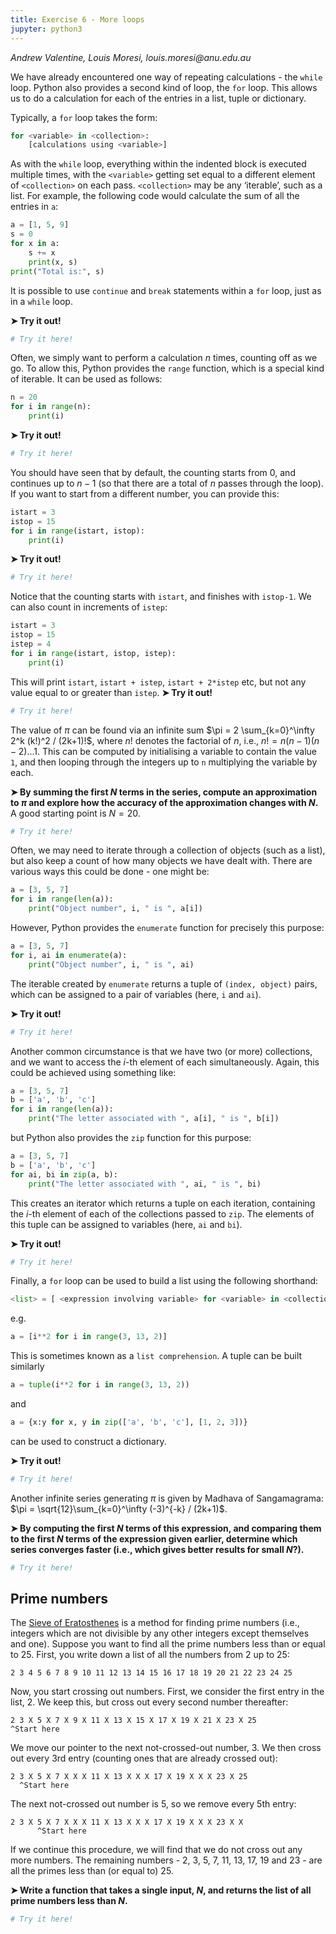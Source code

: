 ```yaml
---
title: Exercise 6 - More loops
jupyter: python3
---
```


*Andrew Valentine, Louis Moresi, louis.moresi@anu.edu.au*

We have already encountered one way of repeating calculations - the `while` loop. Python also provides a second kind of loop, the `for` loop. This allows us to do a calculation for each of the entries in a list, tuple or dictionary.

Typically, a `for` loop takes the form:
```python
for <variable> in <collection>:
    [calculations using <variable>]
```
As with the `while` loop, everything within the indented block is executed multiple times, with the `<variable>` getting set equal to a different element of `<collection>` on each pass. `<collection>` may be any 'iterable', such as a list. For example, the following code would calculate the sum of all the entries in `a`:
```python
a = [1, 5, 9]
s = 0
for x in a:
    s += x
    print(x, s)
print("Total is:", s)
```
It is possible to use `continue` and `break` statements within a `for` loop, just as in a `while` loop.

**&#10148; Try it out!**


```python
# Try it here!
```

Often, we simply want to perform a calculation $n$ times, counting off as we go. To allow this, Python provides the `range` function, which is a special kind of iterable. It can be used as follows:
```python
n = 20
for i in range(n):
    print(i)
```
**&#10148; Try it out!**

```python
# Try it here!
```

You should have seen that by default, the counting starts from 0, and continues up to $n-1$ (so that there are a total of $n$ passes through the loop). If you want to start from a different number, you can provide this:
```python
istart = 3
istop = 15
for i in range(istart, istop):
    print(i)
```
**&#10148; Try it out!**

```python
# Try it here!
```

Notice that the counting starts with `istart`, and finishes with `istop-1`. We can also count in increments of `istep`:
```python
istart = 3
istop = 15
istep = 4
for i in range(istart, istop, istep):
    print(i)
```
This will print `istart`, `istart + istep`, `istart + 2*istep` etc, but not any value equal to or greater than `istep`.
**&#10148; Try it out!**

```python
# Try it here!
```

The value of $\pi$ can be found via an infinite sum
$\pi = 2 \sum_{k=0}^\infty 2^k (k!)^2 / (2k+1)!$, 
where $n!$ denotes the factorial of $n$, i.e., $n! = n(n-1)(n-2)\ldots 1$. This can be computed by initialising a variable to contain the value `1`, and then looping through the integers up to `n` multiplying the variable by each.

**&#10148; By summing the first $N$ terms in the series, compute an approximation to $\pi$ and explore how the accuracy of the approximation changes with $N$.** A good starting point is $N = 20$.

```python
# Try it here!
```

Often, we may need to iterate through a collection of objects (such as a list), but also keep a count of how many objects we have dealt with. There are various ways this could be done - one might be:
```python
a = [3, 5, 7]
for i in range(len(a)):
    print("Object number", i, " is ", a[i])
```
However, Python provides the `enumerate` function for precisely this purpose:
```python
a = [3, 5, 7]
for i, ai in enumerate(a):
    print("Object number", i, " is ", ai)
```
The iterable created by `enumerate` returns a tuple of `(index, object)` pairs, which can be assigned to a pair of variables (here, `i` and `ai`).

**&#10148; Try it out!**

```python
# Try it here!
```

Another common circumstance is that we have two (or more) collections, and we want to access the $i$-th element of each simultaneously. Again, this could be achieved using something like:
```python
a = [3, 5, 7]
b = ['a', 'b', 'c']
for i in range(len(a)):
    print("The letter associated with ", a[i], " is ", b[i])
```
but Python also provides the `zip` function for this purpose: 
```python
a = [3, 5, 7]
b = ['a', 'b', 'c']
for ai, bi in zip(a, b):
    print("The letter associated with ", ai, " is ", bi)
```
This creates an iterator which returns a tuple on each iteration, containing the $i$-th element of each of the collections passed to `zip`. The elements of this tuple can be assigned to variables (here, `ai` and `bi`).

**&#10148; Try it out!**

```python
# Try it here!
```

Finally, a `for` loop can be used to build a list using the following shorthand:
```python
<list> = [ <expression involving variable> for <variable> in <collection> ]
```
e.g.
```python
a = [i**2 for i in range(3, 13, 2)]
```
This is sometimes known as a `list comprehension`. A tuple can be built similarly
```python
a = tuple(i**2 for i in range(3, 13, 2))
```
and
```python
a = {x:y for x, y in zip(['a', 'b', 'c'], [1, 2, 3])}
```
can be used to construct a dictionary.

**&#10148; Try it out!**

```python
# Try it here!
```

Another infinite series generating $\pi$ is given by Madhava of Sangamagrama:
$\pi = \sqrt{12}\sum_{k=0}^\infty (-3)^{-k} / (2k+1)$.

**&#10148; By computing the first $N$ terms of this expression, and comparing them to the first $N$ terms of the expression given earlier, determine which series converges faster (i.e., which gives better results for small $N$?).**

```python
# Try it here!
```

## Prime numbers

The [Sieve of Eratosthenes](https://en.wikipedia.org/wiki/Sieve_of_Eratosthenes) is a method for finding prime numbers (i.e., integers which are not divisible by any other integers except themselves and one).  Suppose you want to find all the prime numbers less than or equal to 25. First, you write down a list of all the numbers from 2 up to 25:
```text
2 3 4 5 6 7 8 9 10 11 12 13 14 15 16 17 18 19 20 21 22 23 24 25
```
Now, you start crossing out numbers. First, we consider the first entry in the list, 2. We keep this, but cross out every second number thereafter:
```text
2 3 X 5 X 7 X 9 X 11 X 13 X 15 X 17 X 19 X 21 X 23 X 25
^Start here
```
We move our pointer to the next not-crossed-out number, 3. We then cross out every 3rd entry (counting ones that are already crossed out):
```text
2 3 X 5 X 7 X X X 11 X 13 X X X 17 X 19 X X X 23 X 25
  ^Start here
```
The next not-crossed out number is 5, so we remove every 5th entry:
```text
2 3 X 5 X 7 X X X 11 X 13 X X X 17 X 19 X X X 23 X X
      ^Start here
```
If we continue this procedure, we will find that we do not cross out any more numbers. The remaining numbers - 2, 3, 5, 7, 11, 13, 17, 19 and 23 - are all the primes less than (or equal to) 25.

**&#10148; Write a function that takes a single input, $N$, and returns the list of all prime numbers less than $N$.**

```python
# Try it here!
```

